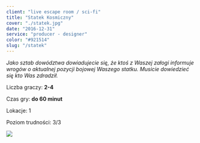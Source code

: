 ```yaml
---
client: "live escape room / sci-fi"
title: "Statek Kosmiczny"
cover: "./statek.jpg"
date: "2016-12-31"
service: "producer - designer"
color: "#921514"
slug: "/statek"
---
```



*Jako sztab dowództwa dowiadujecie się, że ktoś z Waszej załogi informuje wrogów o aktualnej pozycji bojowej Waszego statku. Musicie dowiedzieć się kto Was zdradził.*



Liczba graczy: **2-4**

Czas gry: **do 60 minut**

Lokacje: 1

Poziom trudności: 3/3 


![](./statek.jpg)
